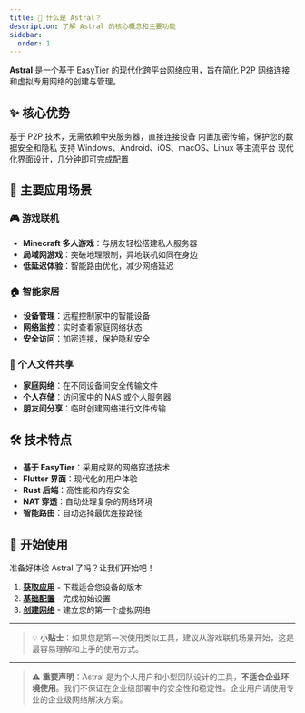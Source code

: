 ```yaml
---
title: 🤔 什么是 Astral？
description: 了解 Astral 的核心概念和主要功能
sidebar:
  order: 1
---
```



**Astral** 是一个基于 [EasyTier](https://easytier.cn) 的现代化跨平台网络应用，旨在简化 P2P 网络连接和虚拟专用网络的创建与管理。

## ✨ 核心优势

<CardGrid>
  <Card title="🌐 去中心化网络" icon="star">
    基于 P2P 技术，无需依赖中央服务器，直接连接设备
  </Card>
  <Card title="🔒 安全可靠" icon="shield">
    内置加密传输，保护您的数据安全和隐私
  </Card>
  <Card title="📱 跨平台支持" icon="laptop">
    支持 Windows、Android、iOS、macOS、Linux 等主流平台
  </Card>
  <Card title="⚡ 简单易用" icon="rocket">
    现代化界面设计，几分钟即可完成配置
  </Card>
</CardGrid>

## 🎯 主要应用场景

### 🎮 游戏联机
- **Minecraft 多人游戏**：与朋友轻松搭建私人服务器
- **局域网游戏**：突破地理限制，异地联机如同在身边
- **低延迟体验**：智能路由优化，减少网络延迟

### 🏠 智能家居
- **设备管理**：远程控制家中的智能设备
- **网络监控**：实时查看家庭网络状态
- **安全访问**：加密连接，保护隐私安全

### 📁 个人文件共享
- **家庭网络**：在不同设备间安全传输文件
- **个人存储**：访问家中的 NAS 或个人服务器
- **朋友间分享**：临时创建网络进行文件传输

## 🛠️ 技术特点

- **基于 EasyTier**：采用成熟的网络穿透技术
- **Flutter 界面**：现代化的用户体验
- **Rust 后端**：高性能和内存安全
- **NAT 穿透**：自动处理复杂的网络环境
- **智能路由**：自动选择最优连接路径

## 🚦 开始使用

准备好体验 Astral 了吗？让我们开始吧！

1. **[获取应用](/quick-start/download-install)** - 下载适合您设备的版本
2. **[基础配置](/quick-start/basic-settings)** - 完成初始设置
3. **[创建网络](/quick-start/create-room)** - 建立您的第一个虚拟网络

---

> 💡 **小贴士**：如果您是第一次使用类似工具，建议从游戏联机场景开始，这是最容易理解和上手的使用方式。

---

> ⚠️ **重要声明**：Astral 是为个人用户和小型团队设计的工具，**不适合企业环境使用**。我们不保证在企业级部署中的安全性和稳定性。企业用户请使用专业的企业级网络解决方案。
